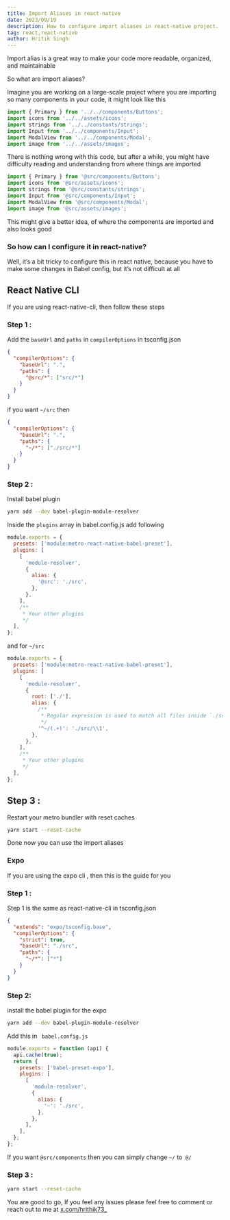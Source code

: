 ```yaml
---
title: Import Aliases in react-native
date: 2023/09/19
description: How to configure import aliases in react-native project.
tag: react,react-native
author: Hritik Singh
---
```


Import alias is a great way to make your code more readable, organized, and maintainable

So what are import aliases?

Imagine you are working on a large-scale project where you are importing so many components in your code, it might look like this

```jsx
import { Primary } from '../../components/Buttons';
import icons from '../../assets/icons';
import strings from '../../constants/strings';
import Input from '../../components/Input';
import ModalView from '../../components/Modal';
import image from '../../assets/images';
```

There is nothing wrong with this code, but after a while, you might have difficulty reading and understanding from where things are imported

```jsx
import { Primary } from '@src/components/Buttons';
import icons from '@src/assets/icons';
import strings from '@src/constants/strings';
import Input from '@src/components/Input';
import ModalView from '@src/components/Modal';
import image from '@src/assets/images';
```

This might give a better idea, of where the components are imported and also looks good

### So how can I configure it in react-native?

Well, it’s a bit tricky to configure this in react native, because you have to make some changes in Babel config, but it’s not difficult at all

## React Native CLI

If you are using react-native-cli, then follow these steps

### Step 1 :

Add the `baseUrl` and `paths` in `compilerOptions` in tsconfig.json

```json
{
  "compilerOptions": {
    "baseUrl": ".",
    "paths": {
      "@src/*": ["src/*"]
    }
  }
}
```

if you want `~/src` then

```json
{
  "compilerOptions": {
    "baseUrl": ".",
    "paths": {
      "~/*": ["./src/*"]
    }
  }
}
```

### Step 2 :

Install babel plugin

```bash
yarn add --dev babel-plugin-module-resolver
```

Inside the `plugins` array in babel.config.js add following

```js
module.exports = {
  presets: ['module:metro-react-native-babel-preset'],
  plugins: [
    [
      'module-resolver',
      {
        alias: {
          '@src': './src',
        },
      },
    ],
    /**
     * Your other plugins
     */
  ],
};
```

and for `~/src`

```js
module.exports = {
  presets: ['module:metro-react-native-babel-preset'],
  plugins: [
    [
      'module-resolver',
      {
        root: ['./'],
        alias: {
          /**
           * Regular expression is used to match all files inside `./src` directory and map each `.src/folder/[..]` to `~folder/[..]` path
           */
          '^~/(.+)': './src/\\1',
        },
      },
    ],
    /**
     * Your other plugins
     */
  ],
};
```

## Step 3 :

Restart your metro bundler with reset caches

```bash
yarn start --reset-cache
```

Done now you can use the import aliases

### Expo

If you are using the expo cli , then this is the guide for you

### Step 1 :

Step 1 is the same as react-native-cli in tsconfig.json

```json
{
  "extends": "expo/tsconfig.base",
  "compilerOptions": {
    "strict": true,
    "baseUrl": "./src",
    "paths": {
      "~/*": ["*"]
    }
  }
}
```

### Step 2:

install the babel plugin for the expo

```bash
yarn add --dev babel-plugin-module-resolver
```

Add this in ` babel.config.js`

```js
module.exports = function (api) {
  api.cache(true);
  return {
    presets: ['babel-preset-expo'],
    plugins: [
      [
        'module-resolver',
        {
          alias: {
            '~': './src',
          },
        },
      ],
    ],
  };
};
```

If you want `@src/components` then you can simply change `~/` to` @/`

### Step 3 :

```bash
yarn start --reset-cache
```

You are good to go, If you feel any issues please feel free to comment or reach out to me at [x.com/hrithik73\_](x.com/hrithik73_)
